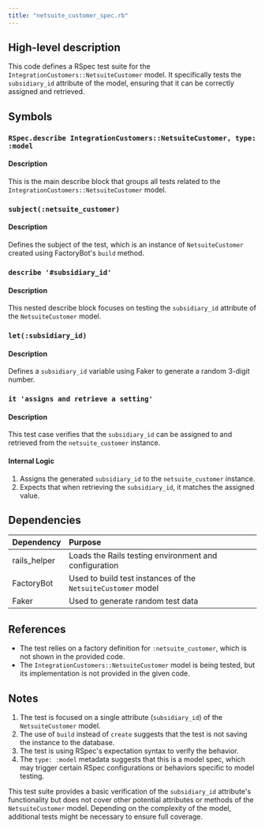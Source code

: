 ```yaml
---
title: "netsuite_customer_spec.rb"
---
```


## High-level description
This code defines a RSpec test suite for the `IntegrationCustomers::NetsuiteCustomer` model. It specifically tests the `subsidiary_id` attribute of the model, ensuring that it can be correctly assigned and retrieved.

## Symbols

### `RSpec.describe IntegrationCustomers::NetsuiteCustomer, type: :model`
#### Description
This is the main describe block that groups all tests related to the `IntegrationCustomers::NetsuiteCustomer` model.

### `subject(:netsuite_customer)`
#### Description
Defines the subject of the test, which is an instance of `NetsuiteCustomer` created using FactoryBot's `build` method.

### `describe '#subsidiary_id'`
#### Description
This nested describe block focuses on testing the `subsidiary_id` attribute of the `NetsuiteCustomer` model.

### `let(:subsidiary_id)`
#### Description
Defines a `subsidiary_id` variable using Faker to generate a random 3-digit number.

### `it 'assigns and retrieve a setting'`
#### Description
This test case verifies that the `subsidiary_id` can be assigned to and retrieved from the `netsuite_customer` instance.

#### Internal Logic
1. Assigns the generated `subsidiary_id` to the `netsuite_customer` instance.
2. Expects that when retrieving the `subsidiary_id`, it matches the assigned value.

## Dependencies
| Dependency | Purpose |
|:-----------|:--------|
| rails_helper | Loads the Rails testing environment and configuration |
| FactoryBot | Used to build test instances of the `NetsuiteCustomer` model |
| Faker | Used to generate random test data |

## References
- The test relies on a factory definition for `:netsuite_customer`, which is not shown in the provided code.
- The `IntegrationCustomers::NetsuiteCustomer` model is being tested, but its implementation is not provided in the given code.

## Notes
1. The test is focused on a single attribute (`subsidiary_id`) of the `NetsuiteCustomer` model.
2. The use of `build` instead of `create` suggests that the test is not saving the instance to the database.
3. The test is using RSpec's expectation syntax to verify the behavior.
4. The `type: :model` metadata suggests that this is a model spec, which may trigger certain RSpec configurations or behaviors specific to model testing.

This test suite provides a basic verification of the `subsidiary_id` attribute's functionality but does not cover other potential attributes or methods of the `NetsuiteCustomer` model. Depending on the complexity of the model, additional tests might be necessary to ensure full coverage.